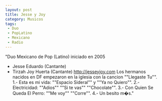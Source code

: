 ```yaml
---
layout: post
title: Jesse y Joy
category: Musicos
tags:
 - Duo
 - PopLatino
 - Mexicano
 - Radio
---
```


"Duo Mexicano de Pop (Latino) iniciado en 2005
- Jesse Eduardo (Cantante)
- Tirzah Joy Huerta (Cantante)
http://jesseyjoy.com
Los hermanos nacidos en DF empezaron en la iglesia con la cancion ""Llegaste Tu"".
1.- Esta es mi vida: ""Espacio Sideral"" y ""Ya no Quiero"".
2.- Electricidad: ""Adios"" ""Si te vas"" ""Chocolate"".
3.- Con Quien Se Queda El Perro: ""Me voy"" ""Corre"".
4.- Un besito m�s."
